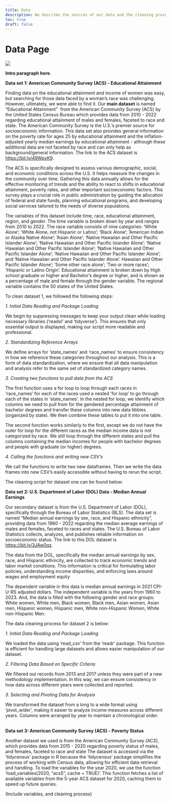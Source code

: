 ```yaml
---
title: Data
description: We describe the sources of our data and the cleaning process.
toc: true
draft: false
---
```


# **Data Page**

![](images/dataclean.jpg)

**Intro paragraph here.**

**Data set 1: American Community Survey (ACS) - Educational Attainment**

Finding data on the educational attainment and income of women was easy, but searching for those data faced by a woman’s race was challenging. However, ultimately, we were able to find it. Our **main dataset** is named “Educational Attainment”  from the American Community Survey (ACS) by the United States Census Bureau which provides data from 2010 - 2022 regarding educational attainment of males and females, faceted to race and state. The American Community Survey is the U.S.’s premier source for socioeconomic information. This data set also provides general information on the poverty rate for ages 25 by educational attainment and the inflation-adjusted yearly median earnings by educational attainment - although these additional data are not faceted by race and can only help as background/general information. The link to the ACS dataset is <https://bit.ly/49WpvK9>. 

The ACS is specifically designed to assess various demographic, social, and economic conditions across the U.S. It helps measure the changes in the community over time. Gathering this data annually allows for the effective monitoring of trends and the ability to react to shifts in educational attainment, poverty rates, and other important socioeconomic factors. This survey plays a crucial role in public administration by guiding the allocation of federal and state funds, planning educational programs, and developing social services tailored to the needs of diverse populations.

The variables of this dataset include time, race, educational attainment, region, and gender. The time variable is broken down by year and ranges from 2010 to 2022. The race variable consists of nine categories: 'White Alone'; 'White Alone, not Hispanic or Latino'; 'Black Alone'; 'American Indian or Alaska Native Alone'; 'Asian Alone'; 'Native Hawaiian and Other Pacific Islander Alone'; 'Native Hawaiian and Other Pacific Islander Alone'; 'Native Hawaiian and Other Pacific Islander Alone'; 'Native Hawaiian and Other Pacific Islander Alone'; 'Native Hawaiian and Other Pacific Islander Alone'; and 'Native Hawaiian and Other Pacific Islander Alone'. Hawaiian and Other Pacific Islander Alone'; 'Some other race alone'; 'Two or more races'; 'Hispanic or Latino Origin'. Educational attainment is broken down by High school graduate or higher and Bachelor's degree or higher, and is shown as a percentage of male and female through the gender variable. The regional variable contains the 50 states of the United States.

To clean dataset 1, we followed the following steps:

*1. Initial Data Reading and Package Loading*

We begin by suppressing messages to keep your output clean while loading necessary libraries (‘readxl’ and ‘tidyverse’). This ensures that only essential output is displayed, making our script more readable and professional.

*2. Standardizing Reference Arrays*

We define arrays for ‘state_names’ and ‘race_names’ to ensure consistency in how we reference these categories throughout our analysis. This is a form of data standardization, where we ensure that all data manipulation and analysis refer to the same set of standardized category names. 

*3. Creating two functions to pull data from the ACS*

The first function uses a for loop to loop through each races in ‘race_names’ for each of the races used a nested ‘for loop’ to go through each of the states in ‘state_names’. In the nested for loop, we identify which columns we need to pull from for the gendered percentage attainment of bachelor degrees and transfer these columns into new data tibbles (organized by state). We then combine these tables to put it into one table.

The second function works similarly to the first, except we do not have the outer for loop for the different races as the median income data is not categorized by race. We still loop through the different states and pull the columns containing the median incomes for people with bachelor degrees and people with graduate (or higher) degrees.

*4. Calling the functions and writing new CSV’s*

We call the functions to write two new dataframes. Then we write the data frames into new CSV’s easily accessible without having to rerun the script.

The cleaning script for dataset one can be found below:

**Data set 2: U.S. Department of Labor (DOL) Data - Median Annual Earnings**

Our secondary dataset is from the U.S. Department of Labor (DOL), specifically through the Bureau of Labor Statistics (BLS). The data set is named “Median annual earnings by sex, race, and Hispanic ethnicity”, providing data from 1960 - 2022 regarding the median average earnings of males and females, faceted to races and states. The U.S. Bureau of Labor Statistics collects, analyzes, and publishes reliable information on socioeconomic status. The link to this DOL dataset is <https://bit.ly/3JAw0qz>. 

The data from the DOL, specifically the median annual earnings by sex, race, and Hispanic ethnicity, are collected to track economic trends and labor market conditions. This information is critical for formulating labor policies, understanding income disparities, and enforcing laws around wages and employment equity

The dependent variable in this data is median annual earnings in 2021 CPI-U-RS adjusted dollars. The independent variable is the years from 1960 to 2023. And, the data is filled with the following gender and race groups: White women, White men, Black women, Black men, Asian women, Asian men, Hispanic women, Hispanic men, White non-Hispanic Women, White non-Hispanic Men.

The data cleaning process for dataset 2 is below:

**​​​​​​​​​​​​​​​​​​***1. Initial Data Reading and Package Loading*

​​​​​​​​​​​​​​​​​​We loaded the data using ‘read_csv’ from the ‘readr’ package. This function is efficient for handling large datasets and allows easier manipulation of our dataset.

*2. Filtering Data Based on Specific Criteria*

We filtered out records from 2013 and 2017 unless they were part of a new methodology implementation. In this way, we can ensure consistency in how data across different years were collected and reported.

*3. Selecting and Pivoting Data for Analysis*

We transformed the dataset from a long to a wide format using ‘pivot_wider’, making it easier to analyze income measures across different years. Columns were arranged by year to maintain a chronological order.

\
**Data set 3: American Community Survey (ACS) - Poverty Status**

Another dataset we used is from the American Community Survey (ACS), which provides data from 2015 - 2020 regarding poverty status of males, and females, faceted to race and state The dataset is accessed via the ‘tidycensus’ package in R because the ‘tidycensus’ package simplifies the process of working with Census data, allowing for efficient data retrieval and handling. To load the variables for the year 2020, we use the function ‘load_variables(2020, "acs5", cache = TRUE)’. This function fetches a list of available variables from the 5-year ACS dataset for 2020, caching them to speed up future queries.

(Include variables, and cleaning process)

## 

